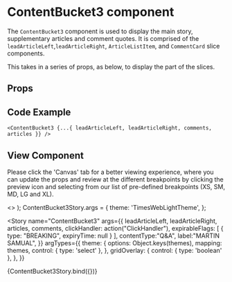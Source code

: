 
<Meta
  title="Newskit Slices/Content Bucket 3"
  component={ContentBucket3}
/>

# ContentBucket3 component
The `ContentBucket3` component is used to display the main story, supplementary articles and comment quotes.
It is comprised of the `leadArticleLeft`,`leadArticleRight`, `ArticleListItem`, and `CommentCard` slice components.

This takes in a series of props, as below, to display the part of the slices.

## Props
<Props of={ContentBucket3} />

## Code Example
`<ContentBucket3 {...{ leadArticleLeft, leadArticleRight, comments, articles }} />`

## View Component
Please click the 'Canvas' tab for a better viewing experience, where you can update the props and review at the different breakpoints by clicking the preview icon and selecting from our list of pre-defined breakpoints (XS, SM, MD, LG and XL).

  <TCThemeProvider theme={theme}>
    <>
      <GridOverlay show={gridOverlay} />
      <ContentBucket3 {...{ leadArticleLeft, leadArticleRight, comments, articles, clickHandler }} />
    </>
  </TCThemeProvider>
);
ContentBucket3Story.args = {
  theme: 'TimesWebLightTheme',
};

<Story 
  name="ContentBucket3"
  args={{
    leadArticleLeft,
    leadArticleRight,
    articles,
    comments,
    clickHandler: action("ClickHandler"),
    expirableFlags: [
        {
          type: "BREAKING",
          expiryTime: null
        }
    ],
    contentType:"Q&A",
    label:"MARTIN SAMUAL",
  }}
  argTypes={{
    theme: {
      options: Object.keys(themes),
      mapping: themes,
      control: { type: 'select' },
    },
    gridOverlay: {
      control: { type: 'boolean' },
    },
  }}
>
  {ContentBucket3Story.bind({})}
</Story>
